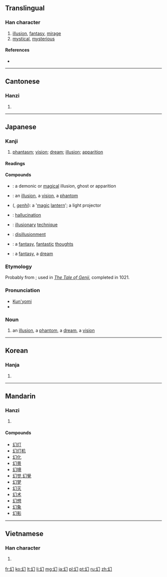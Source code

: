 ==Translingual==

===Han character===
{{Han char|rn=52|rad=幺|as=01|sn=4|four=2772<sub>0</sub>|canj=女戈尸 (VIS), X女戈尸 (XVIS)}}

# [[illusion]], [[fantasy]], [[mirage]]
# [[mystical]], [[mysterious]]

====References====
* {{Han ref|kx=0341.130|dkj=09190|dj=0650.070|hdz=21093.030|uh=5E7B|ud=24187|bh=A4DB|bd=42203}}

----

==Cantonese==

===Hanzi===
{{yue-hanzi|jyut=|y=waan6}}

# {{defn|lang=yue|sort=幺01}}

----

==Japanese==

===Kanji===
{{ja-kanji|grade=c|rs=幺01}}

# [[phantasm]]; [[vision]]; [[dream]]; [[illusion]]; [[apparition]]

====Readings====
{{ja-readings
|goon=[[げん]] (gen)
|kun=[[まぼろし]] (maboroshi)
}}

====Compounds====
* {{l|ja|魔幻|tr=[[まげん]], ''[[magen]]''}}: a demonic or [[magical]] illusion, ghost or apparition
* {{l|ja|幻影|tr=[[げんえい]], ''[[gen'ei]]''}}: an [[illusion]], a [[vision]], a [[phantom]]
* {{l|ja|幻灯}} ({{l|ja|げんひ}}, ''[[genhi]]''): a '[[magic]] [[lantern]]'; a light projector
* {{l|ja|幻覚|tr=[[げんかく]], ''[[genkaku]]''}}: [[hallucination]]
* {{l|ja|幻術|tr=[[げんじゅつ]], ''[[genjutsu]]''}}: [[illusionary]] [[technique]]
* {{l|ja|幻滅|tr=[[げんめつ]], ''[[genmetsu]]''}}: [[disillusionment]]
* {{l|ja|幻想|tr=[[げんそう]], ''[[gensō]]''}}: a [[fantasy]], [[fantastic]] [[thought]]s
* {{l|ja|夢幻|tr=[[むげん]], ''[[mugen]]''}}: a [[fantasy]], a [[dream]]

===Etymology===
Probably from {{etyl|ojp|ja|sort=まぼろし}}; used in ''[[w:The Tale of Genji|The Tale of Genji]]'', completed in 1021.

===Pronunciation===
* [[訓読み|Kun'yomi]]
* {{IPA|lang=ja|[ma̠bo̞ɽo̞ɕi]}}

===Noun===
{{ja-noun|k|hira=まぼろし|rom=maboroshi}}

# an [[illusion]], a [[phantom]], a [[dream]], a [[vision]]

----

==Korean==

===Hanja===
{{ko-hanja|hangeul=[[환]]|rv=hwan|mr=hwan}}

# {{defn|lang=ko|sort=幺01}}

----

==Mandarin==

===Hanzi===
{{cmn-hanzi|pin=[[huàn]] ([[huan4]])|wg=huan<sup>4</sup>}}

# {{defn|lang=cmn|sort=幺01}}

====Compounds====
* [[幻灯]]
* [[幻灯机]]
* [[幻化]]
* [[幻景]]
* [[幻境]]
* [[幻觉]],[[幻覺]]
* [[幻梦]]
* [[幻灭]]
* [[幻术]]
* [[幻想]]
* [[幻象]]
* [[幻影]]

----

==Vietnamese==

===Han character===
{{vi-hantu|[[huyễn]], [[ảo]], [[hoẻn]]|rs=幺01}}

# {{defn|lang=vi|sort=幺01}}

[[fr:幻]]
[[ko:幻]]
[[lt:幻]]
[[li:幻]]
[[mg:幻]]
[[ja:幻]]
[[pl:幻]]
[[pt:幻]]
[[ru:幻]]
[[zh:幻]]